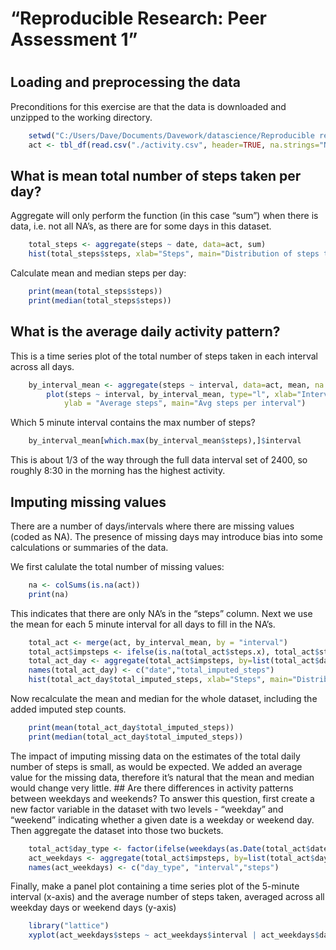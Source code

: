 # "Reproducible Research: Peer Assessment 1"
# 
## Loading and preprocessing the data
Preconditions for this exercise are that the data is downloaded and unzipped to the working directory.
```r
    setwd("C:/Users/Dave/Documents/Davework/datascience/Reproducible research/")
    act <- tbl_df(read.csv("./activity.csv", header=TRUE, na.strings="NA", stringsAsFactors = FALSE))
```
## What is mean total number of steps taken per day?
Aggregate will only perform the function (in this case "sum") when there is data, i.e. not all NA's, as there are for some days in this dataset.
```r
    total_steps <- aggregate(steps ~ date, data=act, sum)
    hist(total_steps$steps, xlab="Steps", main="Distribution of steps taken per day", breaks=nrow(total_steps))
```    

Calculate mean and median steps per day:
```r
    print(mean(total_steps$steps))
    print(median(total_steps$steps))
```
## What is the average daily activity pattern?
This is a time series plot of the total number of steps taken in each interval across all days.
```r
    by_interval_mean <- aggregate(steps ~ interval, data=act, mean, na.rm=TRUE)
        plot(steps ~ interval, by_interval_mean, type="l", xlab="Interval", 
            ylab = "Average steps", main="Avg steps per interval")
```

Which 5 minute interval contains the max number of steps?
```r
    by_interval_mean[which.max(by_interval_mean$steps),]$interval
```
This is about 1/3 of the way through the full data interval set of 2400, so roughly 8:30 in the morning has the highest activity.

## Imputing missing values
There are a number of days/intervals where there are missing values (coded as NA). The presence of missing days may introduce bias into some calculations or summaries of the data.  

We first calulate the total number of missing values:
```r
    na <- colSums(is.na(act))
    print(na)
```

This indicates that there are only NA's in the "steps" column.
Next we use the mean for each 5 minute interval for all days to fill in the NA's.


```r
    total_act <- merge(act, by_interval_mean, by = "interval")
    total_act$impsteps <- ifelse(is.na(total_act$steps.x), total_act$steps.y, total_act$steps.x)
    total_act_day <- aggregate(total_act$impsteps, by=list(total_act$date), FUN=sum)
    names(total_act_day) <- c("date","total_imputed_steps")
    hist(total_act_day$total_imputed_steps, xlab="Steps", main="Distribution of steps taken per day", breaks=nrow(total_steps))
```

Now recalculate the mean and median for the whole dataset, including the added imputed step counts.
```r
    print(mean(total_act_day$total_imputed_steps))
    print(median(total_act_day$total_imputed_steps))
```

The impact of imputing missing data on the estimates of the total daily number of steps is small, as would be expected.  We added an average value for the missing data, therefore it's natural that the mean and median would change very little.
## Are there differences in activity patterns between weekdays and weekends?
To answer this question, first create a new factor variable in the dataset with two levels - "weekday" and "weekend" indicating whether a given date is a weekday or weekend day.  Then aggregate the dataset into those two buckets.
```r
    total_act$day_type <- factor(ifelse(weekdays(as.Date(total_act$date)) %in% c("Saturday", "Sunday"), "weekend", "weekday"))
    act_weekdays <- aggregate(total_act$impsteps, by=list(total_act$day_type, total_act$interval), FUN=mean)
    names(act_weekdays) <- c("day_type", "interval","steps")
```
Finally, make a panel plot containing a time series plot of the 5-minute interval (x-axis) and the average number of steps taken, averaged across all weekday days or weekend days (y-axis)
```r
    library("lattice")
    xyplot(act_weekdays$steps ~ act_weekdays$interval | act_weekdays$day_type, type = "l", xlab="Interval", ylab="Average steps", layout = c(1,2))
```